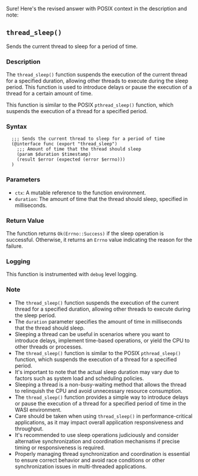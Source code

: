 Sure! Here's the revised answer with POSIX context in the description and note:

## `thread_sleep()`

Sends the current thread to sleep for a period of time.

### Description

The `thread_sleep()` function suspends the execution of the current thread for a specified duration, allowing other threads to execute during the sleep period. This function is used to introduce delays or pause the execution of a thread for a certain amount of time.

This function is similar to the POSIX `pthread_sleep()` function, which suspends the execution of a thread for a specified period.

### Syntax

```ebnf
  ;;; Sends the current thread to sleep for a period of time
  (@interface func (export "thread_sleep")
    ;;; Amount of time that the thread should sleep
    (param $duration $timestamp)
    (result $error (expected (error $errno)))
  )
```
### Parameters

- `ctx`: A mutable reference to the function environment.
- `duration`: The amount of time that the thread should sleep, specified in milliseconds.

### Return Value

The function returns `Ok(Errno::Success)` if the sleep operation is successful. Otherwise, it returns an `Errno` value indicating the reason for the failure.

### Logging

This function is instrumented with `debug` level logging.

### Note

- The `thread_sleep()` function suspends the execution of the current thread for a specified duration, allowing other threads to execute during the sleep period.
- The `duration` parameter specifies the amount of time in milliseconds that the thread should sleep.
- Sleeping a thread can be useful in scenarios where you want to introduce delays, implement time-based operations, or yield the CPU to other threads or processes.
- The `thread_sleep()` function is similar to the POSIX `pthread_sleep()` function, which suspends the execution of a thread for a specified period.
- It's important to note that the actual sleep duration may vary due to factors such as system load and scheduling policies.
- Sleeping a thread is a non-busy-waiting method that allows the thread to relinquish the CPU and avoid unnecessary resource consumption.
- The `thread_sleep()` function provides a simple way to introduce delays or pause the execution of a thread for a specified period of time in the WASI environment.
- Care should be taken when using `thread_sleep()` in performance-critical applications, as it may impact overall application responsiveness and throughput.
- It's recommended to use sleep operations judiciously and consider alternative synchronization and coordination mechanisms if precise timing or responsiveness is required.
- Properly managing thread synchronization and coordination is essential to ensure correct behavior and avoid race conditions or other synchronization issues in multi-threaded applications.
